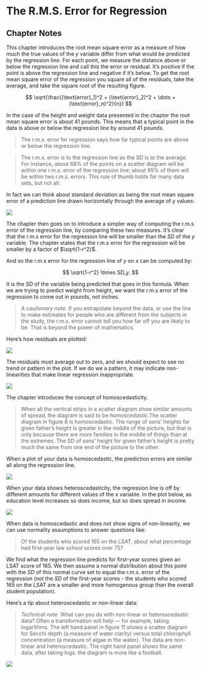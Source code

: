 # The R.M.S. Error for Regression {#rms_error}

## Chapter Notes

This chapter introduces the root mean square error as a measure of how much the true values of the $y$ variable differ from what would be predicted by the regression line. For each point, we measure the distance above or below the regression line and call this the error or residual. It's positive if the point is above the regression line and negative if it's below. To get the root mean square error of the regression you square all of the residuals, take the average, and take the square root of the resulting figure.

$$
\sqrt{\frac{(\text{error}_1)^2 + (\text{error}_2)^2 + \dots + (\text{error}_n)^2}{n}}
$$

In the case of the height and weight data presented in the chapter the root mean square error is about 41 pounds. This means that a typical point in the data is above or below the regression line by around 41 pounds.

> The r.m.s. error for regression says how far typical points are above or below the regression line.

> The r.m.s. error is to the regression line as the SD is to the average. For instance, about 68% of the points on a scatter diagram will be within one r.m.s. error of the regression line; about 95% of them will be within two r.m.s. errors. This rule of thumb holds for many data sets, but not all.

In fact we can think about standard deviation as being the root mean square error of a prediction line drawn horizontally through the average of $y$ values:

![](images\\Ch11Img01.png)

The chapter then goes on to introduce a simpler way of computing the r.m.s error of the regression line, by comparing these two measures. It's clear that the r.m.s error for the regression line will be smaller than the $SD$ of the $y$ variable. The chapter states that the r.m.s error for the regression will be smaller by a factor of $\sqrt{1-r^2}$.

And so the r.m.s error for the regression line of $y$ on $x$ can be computed by:

$$
\sqrt{1-r^2} \times SD_y.
$$

It is the $SD$ of the variable being predicted that goes in this formula. When we are trying to predict weight from height, we want the r.m.s error of the regression to come out in pounds, not inches.

> A *cautionary note.* If you extrapolate beyond the data, or use the line to make estimates for people who are different from the subjects in the study, the r.m.s. error cannot tell you how far off you are likely to be. That is beyond the power of mathematics.

Here's how residuals are plotted:

![](images\\Ch11Img02.png)

The residuals must average out to zero, and we should expect to see no trend or pattern in the plot. If we do we a pattern, it may indicate non-linearities that make linear regression inappropriate.

![](images\\Ch11Img03.png)

The chapter introduces the concept of homoscedasticity. 

> When all the vertical strips in a scatter diagram show similar amounts of spread, the diagram is said to be *homoscedastic*.The scatter diagram in figure 8 is homoscedastic. The range of sons’ heights for given father’s height is greater in the middle of the picture, but that is only because there are more families in the middle of things than at the extremes. The SD of sons’ height for given father’s
height is pretty much the same from one end of the picture to the other.

When a plot of your data is homoscedastic, the prediction errors are similar all along the regression line.

![](images\\Ch11Img04.png)

When your data shows heteroscedasticity, the regression line is off by different amounts for different values of the $x$ variable. In the plot below, as education level increases so does income, but so does spread in income.

![](images\\Ch11Img05.png)

When data is homoscedastic and does not show signs of non-linearity, we can use normality assumptions to answer questions like:

> Of the students who scored 165 on the LSAT, about what percentage had first-year law school scores over 75?

We find what the regression line predicts for first-year scores given an LSAT score of 165. We then assume a normal distribution about this point with the $SD$ of this normal curve set to equal the r.m.s. error of the regression (*not* the $SD$ of the first-year scores - the students who scored 165 on the LSAT are a smaller and more homogenous group than the overall student population).

Here's a tip about heteroscedastic or non-linear data:

> *Technical note.* What can you do with non-linear or heteroscedastic data? Often a transformation will help — for example, taking logarithms. The left hand panel in figure 11 shows a scatter diagram for Secchi depth (a measure of water clarity) versus total chlorophyll concentration (a measure of algae in the water). The data are non-linear and heteroscedastic. The right hand panel shows the same data, after taking logs: the diagram is more like a football.

![](images\\Ch11Img06.png)



